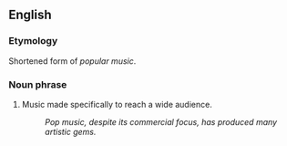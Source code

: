==English==

===Etymology===
Shortened form of ''popular music''.

===Noun phrase===

# Music made specifically to reach a wide audience.
#: ''Pop music, despite its commercial focus, has produced many artistic gems.''